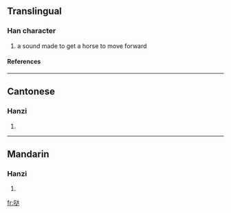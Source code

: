 {{see|噠}}

==Translingual==
===Han character===
{{Han char|rn=30|rad=口|as=06|sn=9|four=|canj=口卜大 (RYK), X口卜大 (XRYK)}}
# a sound made to get a horse to move forward
====References====
{{Han ref|kx=0193.051|hdz=10613.150|uh=54D2|ud=21714}}
----
==Cantonese==
===Hanzi===
{{yue-hanzi|jyut=|y=daat6}}
# {{defn|Cantonese}}
----
==Mandarin==
===Hanzi===
{{cmn-hanzi|tra=噠|pin=[[dā]] (da1), [[huì]] (hui4)|wg=ta<sup>1</sup>, hui<sup>4</sup>}}
# {{defn|Mandarin}}

[[fr:哒]]